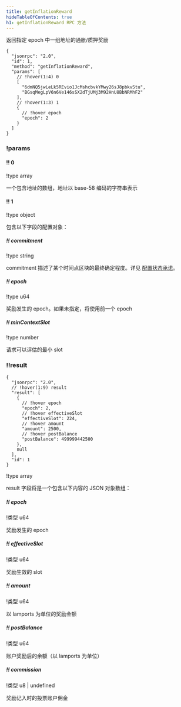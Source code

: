 ```yaml
---
title: getInflationReward
hideTableOfContents: true
h1: getInflationReward RPC 方法
---
```


返回指定 epoch 中一组地址的通胀/质押奖励

<APIMethod>

```jsonc !!request curl
{
  "jsonrpc": "2.0",
  "id": 1,
  "method": "getInflationReward",
  "params": [
    // !hover(1:4) 0
    [
      "6dmNQ5jwLeLk5REvio1JcMshcbvkYMwy26sJ8pbkvStu",
      "BGsqMegLpV6n6Ve146sSX2dTjUMj3M92HnU8BbNRMhF2"
    ],
    // !hover(1:3) 1
    {
      // !hover epoch
      "epoch": 2
    }
  ]
}
```

### !params

#### !! 0

!type array

一个包含地址的数组，地址以 base-58 编码的字符串表示

#### !! 1

!type object

包含以下字段的配置对象：

##### !! commitment

!type string

commitment 描述了某个时间点区块的最终确定程度。详见
[配置状态承诺](/docs/rpc#configuring-state-commitment)。

##### !! epoch

!type u64

奖励发生的 epoch。如果未指定，将使用前一个 epoch

##### !! minContextSlot

!type number

请求可以评估的最小 slot

### !!result

```jsonc !response
{
  "jsonrpc": "2.0",
  // !hover(1:9) result
  "result": [
    {
      // !hover epoch
      "epoch": 2,
      // !hover effectiveSlot
      "effectiveSlot": 224,
      // !hover amount
      "amount": 2500,
      // !hover postBalance
      "postBalance": 499999442500
    },
    null
  ],
  "id": 1
}
```

!type array

result 字段将是一个包含以下内容的 JSON 对象数组：

##### !! epoch

!类型 u64

奖励发生的 epoch

##### !! effectiveSlot

!类型 u64

奖励生效的 slot

##### !! amount

!类型 u64

以 lamports 为单位的奖励金额

##### !! postBalance

!类型 u64

账户奖励后的余额（以 lamports 为单位）

##### !! commission

!类型 u8 | undefined

奖励记入时的投票账户佣金

</APIMethod>
